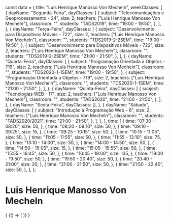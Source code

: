 const data = {
  title: "Luis Henrique Manosso Von Mecheln",
  weekClasses: [
    {
      dayName: "Segunda-Feira",
      dayClasses: [
        {
          subject: "Telecomunicações e Geoprocessamento - 24",
          size: 2,
          teachers: ["Luis Henrique Manosso Von Mecheln"],
          classroom: "",
          students: "TADS2019",
          time: "19:00 - 19:50",
        },
      ],
    },
    {
      dayName: "Terça-Feira",
      dayClasses: [
        {
          subject: "Desenvolvimento para Dispositivos Móveis - 722",
          size: 2,
          teachers: ["Luis Henrique Manosso Von Mecheln"],
          classroom: "",
          students: "TDS2019-2-2SEM",
          time: "19:00 - 19:50",
        },
        {
          subject: "Desenvolvimento para Dispositivos Móveis - 722",
          size: 2,
          teachers: ["Luis Henrique Manosso Von Mecheln"],
          classroom: "",
          students: "TDS2019-2-2SEM",
          time: "21:00 - 21:50",
        },
      ],
    },
    {
      dayName: "Quarta-Feira",
      dayClasses: [
        {
          subject: "Programação Orientada a Objetos - 719",
          size: 2,
          teachers: ["Luis Henrique Manosso Von Mecheln"],
          classroom: "",
          students: "TDS2020-1-1SEM",
          time: "19:00 - 19:50",
        },
        {
          subject: "Programação Orientada a Objetos - 719",
          size: 2,
          teachers: ["Luis Henrique Manosso Von Mecheln"],
          classroom: "",
          students: "TDS2020-1-1SEM",
          time: "21:00 - 21:50",
        },
      ],
    },
    {
      dayName: "Quinta-Feira",
      dayClasses: [
        {
          subject: "Tecnologias WEB - 17",
          size: 2,
          teachers: ["Luis Henrique Manosso Von Mecheln"],
          classroom: "",
          students: "TADS2020",
          time: "21:00 - 21:50",
        },
      ],
    },
    {
      dayName: "Sexta-Feira",
      dayClasses: [],
    },
    {
      dayName: "Sábado",
      dayClasses: [
        {
          subject: "Introdução à Programação Web - 6",
          size: 2,
          teachers: ["Luis Henrique Manosso Von Mecheln"],
          classroom: "",
          students: "TADS2020/2021",
          time: "21:00 - 21:50",
        },
      ],
    },
  ],
  time: [
    {
      time: "07:30 - 08:20",
      size: 50,
    },
    {
      time: "08:20 - 09:10",
      size: 50,
    },
    {
      time: "09:10 - 09:25",
      size: 15,
    },
    {
      time: "09:25 - 10:15",
      size: 50,
    },
    {
      time: "10:15 - 11:05",
      size: 50,
    },
    {
      time: "11:05 - 11:55",
      size: 50,
    },
    {
      time: "11:55 - 13:10",
      size: 75,
    },
    {
      time: "13:10 - 14:00",
      size: 50,
    },
    {
      time: "14:00 - 14:50",
      size: 50,
    },
    {
      time: "14:50 - 15:05",
      size: 15,
    },
    {
      time: "15:05 - 15:55",
      size: 50,
    },
    {
      time: "15:55 - 16:45",
      size: 50,
    },
    {
      time: "16:45 - 19:00",
      size: 135,
    },
    {
      time: "19:00 - 19:50",
      size: 50,
    },
    {
      time: "19:50 - 20:40",
      size: 50,
    },
    {
      time: "20:40 - 21:00",
      size: 20,
    },
    {
      time: "21:00 - 21:50",
      size: 50,
    },
    {
      time: "21:50 - 22:40",
      size: 50,
    },
  ],
};

# Luis Henrique Manosso Von Mecheln

<div>
  {
    <BrowserOnly>
      {() => (
        <Grid
          title={data.title}
          weekClasses={data.weekClasses}
          time={data.time}
        />
      )}
    </BrowserOnly>
  }
</div>
